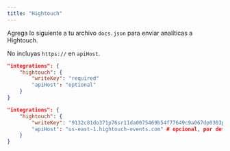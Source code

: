 ```yaml
---
title: "Hightouch"
---
```


Agrega lo siguiente a tu archivo `docs.json` para enviar analíticas a Hightouch.

<Info>

  No incluyas `https://` en `apiHost`.

</Info>

<CodeGroup>

```json Analytics options in docs.json
"integrations": {
    "hightouch": {
        "writeKey": "required"
        "apiHost": "optional"
    }
}
```

```json Example
"integrations": {
    "hightouch": {
        "writeKey": "9132c81do371p76sr11da0075469b54f77649c9a067dp0303p56q0q64n072336"
        "apiHost": "us-east-1.hightouch-events.com" # opcional, por defecto es `us-east-1.hightouch-events.com`
    }
}
```

</CodeGroup>
